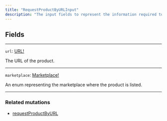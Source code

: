 ```yaml
---
title: "RequestProductByURLInput"
description: "The input fields to represent the information required to fetch a product by its URL."
---
```


## Fields

---

`url`: [URL!](https://rye-docs.readme.io/reference/url)

The URL of the product.

---

`marketplace`: [Marketplace!](https://rye-docs.readme.io/reference/marketplace)

An enum representing the marketplace where the product is listed.

---

### Related mutations

* [requestProductByURL](/reference/requestproductbyurl)